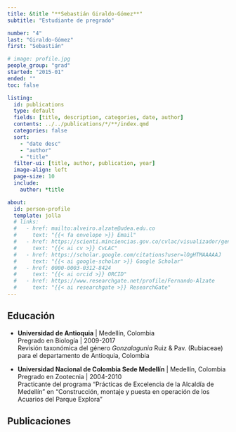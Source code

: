 ```yaml
---
title: &title "**Sebastián Giraldo-Gómez**"
subtitle: "Estudiante de pregrado"

number: "4"
last: "Giraldo-Gómez"
first: "Sebastián"

# image: profile.jpg
people_group: "grad"
started: "2015-01"
ended: ""
toc: false

listing: 
  id: publications
  type: default
  fields: [title, description, categories, date, author]
  contents: ../../publications/*/**/index.qmd
  categories: false
  sort:
    - "date desc"
    - "author"
    - "title"
  filter-ui: [title, author, publication, year]
  image-align: left
  page-size: 10
  include:
    author: *title

about:
  id: person-profile
  template: jolla
  # links:
  #   - href: mailto:alveiro.alzate@udea.edu.co
  #     text: "{{< fa envelope >}} Email"
  #   - href: https://scienti.minciencias.gov.co/cvlac/visualizador/generarCurriculoCv.do?cod_rh=0000034401
  #     text: "{{< ai cv >}} CvLAC"
  #   - href: https://scholar.google.com/citations?user=lOgHTMAAAAAJ
  #     text: "{{< ai google-scholar >}} Google Scholar"
  #   - href: 0000-0003-0312-8424
  #     text: "{{< ai orcid >}} ORCID"
  #   - href: https://www.researchgate.net/profile/Fernando-Alzate
  #     text: "{{< ai researchgate >}} ResearchGate"
---
```


:::{#person-profile}
:::



## Educación

-   **Universidad de Antioquia** \| Medellín, Colombia\
    Pregrado en Biología \| 2009-2017\
    Revisión taxonómica del género *Gonzalagunia* Ruiz & Pav. (Rubiaceae) para el departamento de Antioquia, Colombia

-   **Universidad Nacional de Colombia Sede Medellín** \| Medellín, Colombia\
    Pregrado en Zootecnia \| 2004-2010\
    Practicante del programa "Prácticas de Excelencia de la Alcaldía de Medellín" en "Construcción, montaje y puesta en operación de los Acuarios del Parque Explora"

## Publicaciones

::: {#publications}
:::